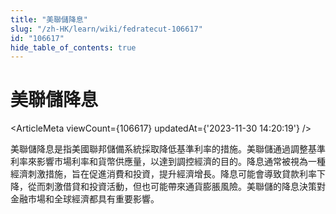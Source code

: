 ```yaml
---
title: "美聯儲降息"
slug: "/zh-HK/learn/wiki/fedratecut-106617"
id: "106617"
hide_table_of_contents: true
---
```



<Breadcrumbs current="美聯儲降息" />

# 美聯儲降息

<ArticleMeta viewCount={106617} updatedAt={'2023-11-30 14:20:19'} />
<div className='border-solid border-b border-t-0 my-4 border-[var(--ifm-color-gray-300)]' />

美聯儲降息是指美國聯邦儲備系統採取降低基準利率的措施。美聯儲通過調整基準利率來影響市場利率和貨幣供應量，以達到調控經濟的目的。降息通常被視為一種經濟刺激措施，旨在促進消費和投資，提升經濟增長。降息可能會導致貸款利率下降，從而刺激借貸和投資活動，但也可能帶來通貨膨脹風險。美聯儲的降息決策對金融市場和全球經濟都具有重要影響。
